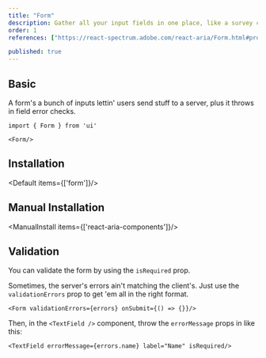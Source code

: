 ```yaml
---
title: "Form"
description: Gather all your input fields in one place, like a survey collecting data, making it easy to organize and submit info.
order: 1
references: ["https://react-spectrum.adobe.com/react-aria/Form.html#props"]

published: true
---
```


## Basic
A form's a bunch of inputs lettin' users send stuff to a server, plus it throws in field error checks.

```
import { Form } from 'ui'

<Form/>
```

## Installation
<Default items={['form']}/>

## Manual Installation

<ManualInstall items={['react-aria-components']}/>

<SourceCode toShow='form'/>

## Validation
You can validate the form by using the `isRequired` prop.
<How minW72 toUse="forms/form-validation-demo" />

Sometimes, the server's errors ain't matching the client's. Just use the `validationErrors` prop to get 'em all in the right format.

```
<Form validationErrors={errors} onSubmit={() => {}}/>
```

Then, in the `<TextField />` component, throw the `errorMessage` props in like this:

```
<TextField errorMessage={errors.name} label="Name" isRequired/>
```
